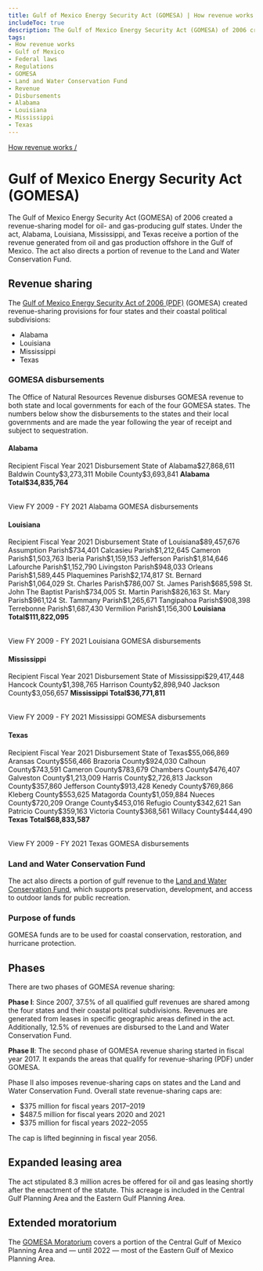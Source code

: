 ```yaml
---
title: Gulf of Mexico Energy Security Act (GOMESA) | How revenue works
includeToc: true
description: The Gulf of Mexico Energy Security Act (GOMESA) of 2006 created a revenue-sharing model for oil- and gas-producing gulf states. Under the act, Alabama, Louisiana, Mississippi, and Texas receive a portion of the revenue generated from oil and gas production offshore in the Gulf of Mexico. The act also directs a portion of revenue to the Land and Water Conservation Fund.
tags:
- How revenue works
- Gulf of Mexico
- Federal laws
- Regulations
- GOMESA
- Land and Water Conservation Fund
- Revenue
- Disbursements
- Alabama
- Louisiana
- Mississippi
- Texas
---
```


[How revenue works /](/how-revenue-works/)

# Gulf of Mexico Energy Security Act (GOMESA)

The Gulf of Mexico Energy Security Act (GOMESA) of 2006 created a revenue-sharing model for oil- and gas-producing gulf states. Under the act, Alabama, Louisiana, Mississippi, and Texas receive a portion of the revenue generated from oil and gas production offshore in the Gulf of Mexico. The act also directs a portion of revenue to the Land and Water Conservation Fund.

## Revenue sharing
The [Gulf of Mexico Energy Security Act of 2006 (PDF)](https://www.boem.gov/GOMESA/) (GOMESA) created revenue-sharing provisions for four states and their <GlossaryTerm>coastal political subdivisions</GlossaryTerm>:

* Alabama
* Louisiana
* Mississippi
* Texas

### GOMESA disbursements

The Office of Natural Resources Revenue disburses GOMESA revenue to both state and local governments for each of the four GOMESA states. The numbers below show the disbursements to the states and their local governments and are made the year following the year of receipt and subject to sequestration.

#### Alabama
<Table>
    <TableHead>
    <TableRow>
        <TableCell>Recipient</TableCell>
        <TableCell>Fiscal Year 2021 Disbursement</TableCell>
    </TableRow>
    </TableHead>
    <TableBody>
        <TableRow><TableCell>State of Alabama</TableCell><TableCell>$27,868,611</TableCell></TableRow>
        <TableRow><TableCell>Baldwin County</TableCell><TableCell>$3,273,311</TableCell></TableRow>
        <TableRow><TableCell>Mobile County</TableCell><TableCell>$3,693,841</TableCell></TableRow>
        <TableRow><TableCell><b>Alabama Total</b></TableCell><TableCell><b>$34,835,764</b></TableCell></TableRow>
        </TableBody>
</Table>
 <Link href='/query-data/?dataType=Disbursements&period=Fiscal%20Year&fiscalYear=2009%2C2010%2C2011%2C2012%2C2013%2C2014%2C2015%2C2016%2C2017%2C2018%2C2019%2C2020%2C2021&groupBy=localRecipient&usStateName=Alabama&source=GOMESA%20offshore' linkType='FilterTable'>View FY 2009 - FY 2021 Alabama GOMESA disbursements</Link>

#### Louisiana
<Table>
    <TableHead>
    <TableRow>
        <TableCell>Recipient</TableCell>
        <TableCell>Fiscal Year 2021 Disbursement</TableCell>
    </TableRow>
    </TableHead>
    <TableBody>
          <TableRow><TableCell>State of Louisiana</TableCell><TableCell>$89,457,676</TableCell></TableRow>
          <TableRow><TableCell>Assumption Parish</TableCell><TableCell>$734,401</TableCell></TableRow>
          <TableRow><TableCell>Calcasieu Parish</TableCell><TableCell>$1,212,645</TableCell></TableRow>
          <TableRow><TableCell>Cameron Parish</TableCell><TableCell>$1,503,763</TableCell></TableRow>
          <TableRow><TableCell>Iberia Parish</TableCell><TableCell>$1,159,153</TableCell></TableRow>
          <TableRow><TableCell>Jefferson Parish</TableCell><TableCell>$1,814,646</TableCell></TableRow>
          <TableRow><TableCell>Lafourche Parish</TableCell><TableCell>$1,152,790</TableCell></TableRow>
          <TableRow><TableCell>Livingston Parish</TableCell><TableCell>$948,033</TableCell></TableRow>
          <TableRow><TableCell>Orleans Parish</TableCell><TableCell>$1,589,445</TableCell></TableRow>
          <TableRow><TableCell>Plaquemines Parish</TableCell><TableCell>$2,174,817</TableCell></TableRow>
          <TableRow><TableCell>St. Bernard Parish</TableCell><TableCell>$1,064,029</TableCell></TableRow>
          <TableRow><TableCell>St. Charles Parish</TableCell><TableCell>$786,007</TableCell></TableRow>
          <TableRow><TableCell>St. James Parish</TableCell><TableCell>$685,598</TableCell></TableRow>
          <TableRow><TableCell>St. John The Baptist Parish</TableCell><TableCell>$734,005</TableCell></TableRow>
          <TableRow><TableCell>St. Martin Parish</TableCell><TableCell>$826,163</TableCell></TableRow>
          <TableRow><TableCell>St. Mary Parish</TableCell><TableCell>$961,124</TableCell></TableRow>
          <TableRow><TableCell>St. Tammany Parish</TableCell><TableCell>$1,265,671</TableCell></TableRow>
          <TableRow><TableCell>Tangipahoa Parish</TableCell><TableCell>$908,398</TableCell></TableRow>
          <TableRow><TableCell>Terrebonne Parish</TableCell><TableCell>$1,687,430</TableCell></TableRow>
          <TableRow><TableCell>Vermilion Parish</TableCell><TableCell>$1,156,300</TableCell></TableRow>
        <TableRow><TableCell><b>Louisiana Total</b></TableCell><TableCell><b>$111,822,095</b></TableCell></TableRow>
        </TableBody>
        </Table>
 <Link href='https://nrrd-preview.app.cloud.gov/sites/upload-data/query-data/?dataType=Disbursements&period=Fiscal%20Year&fiscalYear=2009%2C2010%2C2011%2C2012%2C2013%2C2014%2C2015%2C2016%2C2017%2C2018%2C2019%2C2020%2C2021&groupBy=localRecipient&usStateName=Louisiana&source=GOMESA%20offshore' linkType='FilterTable'>View FY 2009 - FY 2021 Louisiana GOMESA disbursements</Link>

#### Mississippi
<Table>
    <TableHead>
    <TableRow>
        <TableCell>Recipient</TableCell>
        <TableCell>Fiscal Year 2021 Disbursement</TableCell>
    </TableRow>
    </TableHead>
    <TableBody>
    <TableRow><TableCell>State of Mississippi</TableCell><TableCell>$29,417,448</TableCell></TableRow>
    <TableRow><TableCell>Hancock County</TableCell><TableCell>$1,398,765</TableCell></TableRow>
    <TableRow><TableCell>Harrison County</TableCell><TableCell>$2,898,940</TableCell></TableRow>
    <TableRow><TableCell>Jackson County</TableCell><TableCell>$3,056,657</TableCell></TableRow>
    <TableRow><TableCell><b>Mississippi Total</b></TableCell><TableCell><b>$36,771,811</b></TableCell></TableRow>
    </TableBody>
    </Table>
 <Link href='/query-data/?dataType=Disbursements&period=Fiscal%20Year&fiscalYear=2009%2C2010%2C2011%2C2012%2C2013%2C2014%2C2015%2C2016%2C2017%2C2018%2C2019%2C2020%2C2021&groupBy=localRecipient&usStateName=Mississippi&source=GOMESA%20offshore' linkType='FilterTable'>View FY 2009 - FY 2021 Mississippi GOMESA disbursements</Link>

#### Texas
<Table>
    <TableHead>
    <TableRow>
        <TableCell>Recipient</TableCell>
        <TableCell>Fiscal Year 2021 Disbursement</TableCell>
    </TableRow>
    </TableHead>
    <TableBody>
    <TableRow><TableCell>State of Texas</TableCell><TableCell>$55,066,869</TableCell></TableRow>
    <TableRow><TableCell>Aransas County</TableCell><TableCell>$556,466</TableCell></TableRow>
    <TableRow><TableCell>Brazoria County</TableCell><TableCell>$924,030</TableCell></TableRow>
    <TableRow><TableCell>Calhoun County</TableCell><TableCell>$743,591</TableCell></TableRow>
    <TableRow><TableCell>Cameron County</TableCell><TableCell>$783,679</TableCell></TableRow>
    <TableRow><TableCell>Chambers County</TableCell><TableCell>$476,407</TableCell></TableRow>
    <TableRow><TableCell>Galveston County</TableCell><TableCell>$1,213,009</TableCell></TableRow>
    <TableRow><TableCell>Harris County</TableCell><TableCell>$2,726,813</TableCell></TableRow>
    <TableRow><TableCell>Jackson County</TableCell><TableCell>$357,860</TableCell></TableRow>
    <TableRow><TableCell>Jefferson County</TableCell><TableCell>$913,428</TableCell></TableRow>
    <TableRow><TableCell>Kenedy County</TableCell><TableCell>$769,866</TableCell></TableRow>
    <TableRow><TableCell>Kleberg County</TableCell><TableCell>$553,625</TableCell></TableRow>
    <TableRow><TableCell>Matagorda County</TableCell><TableCell>$1,059,884</TableCell></TableRow>
    <TableRow><TableCell>Nueces County</TableCell><TableCell>$720,209</TableCell></TableRow>
    <TableRow><TableCell>Orange County</TableCell><TableCell>$453,016</TableCell></TableRow>
    <TableRow><TableCell>Refugio County</TableCell><TableCell>$342,621</TableCell></TableRow>
    <TableRow><TableCell>San Patricio County</TableCell><TableCell>$359,163</TableCell></TableRow>
    <TableRow><TableCell>Victoria County</TableCell><TableCell>$368,561</TableCell></TableRow>
    <TableRow><TableCell>Willacy County</TableCell><TableCell>$444,490</TableCell></TableRow>
    <TableRow><TableCell><b>Texas Total</b></TableCell><TableCell><b>$68,833,587</b></TableCell></TableRow>
        </TableBody>
</Table>
 <Link href='/query-data/?dataType=Disbursements&period=Fiscal%20Year&fiscalYear=2009%2C2010%2C2011%2C2012%2C2013%2C2014%2C2015%2C2016%2C2017%2C2018%2C2019%2C2020%2C2021&groupBy=localRecipient&usStateName=Texas&source=GOMESA%20offshore' linkType='FilterTable'>View FY 2009 - FY 2021 Texas GOMESA disbursements</Link>

### Land and Water Conservation Fund
The act also directs a portion of gulf revenue to the [Land and Water Conservation Fund](/how-revenue-works/lwcf/), which supports preservation, development, and access to outdoor lands for public recreation.

### Purpose of funds
GOMESA funds are to be used for coastal conservation, restoration, and hurricane protection.

## Phases
There are two phases of GOMESA revenue sharing:

**Phase I**: Since 2007, 37.5% of all qualified gulf revenues are shared among the four states and their coastal political subdivisions. Revenues are generated from leases in specific geographic areas defined in the act. Additionally, 12.5% of revenues are disbursed to the Land and Water Conservation Fund.

**Phase II**: The second phase of GOMESA revenue sharing started in fiscal year 2017. It expands the <Link linkType='default' href='/downloads/gomesa-map.pdf'>areas that qualify for revenue-sharing (PDF)</Link> under GOMESA.

Phase II also imposes revenue-sharing caps on states and the Land and Water Conservation Fund. Overall state revenue-sharing caps are:

- $375 million for fiscal years 2017–2019
- $487.5 million for fiscal years 2020 and 2021
- $375 million for fiscal years 2022–2055

The cap is lifted beginning in fiscal year 2056.

## Expanded leasing area
The act stipulated 8.3 million acres be offered for oil and gas leasing shortly after the enactment of the statute. This acreage is included in the Central Gulf Planning Area and the Eastern Gulf Planning Area.

## Extended moratorium
The [GOMESA Moratorium](https://www.boem.gov/Areas-Under-Moratoria/) covers a portion of the Central Gulf of Mexico Planning Area and — until 2022 — most of the Eastern Gulf of Mexico Planning Area.
